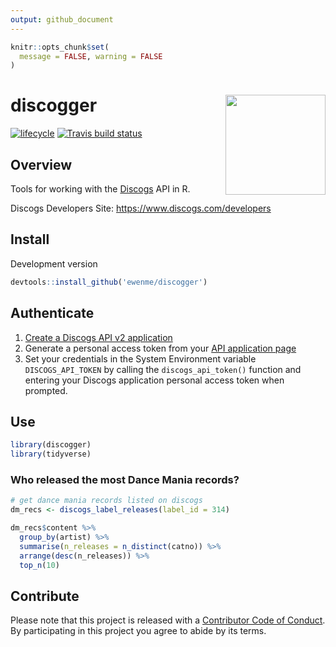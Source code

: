```yaml
---
output: github_document
---
```


```r
knitr::opts_chunk$set(
  message = FALSE, warning = FALSE
)
```

# discogger <img src="man/figures/logo.png" width="160px" align="right" />

[![lifecycle](https://img.shields.io/badge/lifecycle-experimental-orange.svg)](https://www.tidyverse.org/lifecycle/#experimental)
[![Travis build status](https://travis-ci.org/ewenme/discogger.svg?branch=master)](https://travis-ci.org/ewenme/discogger)

## Overview 

Tools for working with the [Discogs](https://www.discogs.com) API in R.

Discogs Developers Site: [https://www.discogs.com/developers](https://www.discogs.com/developers)

## Install

Development version

```r
devtools::install_github('ewenme/discogger')
```

## Authenticate

1. [Create a Discogs API v2 application](https://www.discogs.com/settings/developers)
2. Generate a personal access token from your [API application page](https://www.discogs.com/settings/developers)
3. Set your credentials in the System Environment variable `DISCOGS_API_TOKEN` by calling the `discogs_api_token()` function and entering your Discogs application personal access token when prompted.

## Use

```r
library(discogger)
library(tidyverse)
```

### Who released the most Dance Mania records?

```r
# get dance mania records listed on discogs
dm_recs <- discogs_label_releases(label_id = 314)

dm_recs$content %>%
  group_by(artist) %>%
  summarise(n_releases = n_distinct(catno)) %>%
  arrange(desc(n_releases)) %>%
  top_n(10)
```

## Contribute

Please note that this project is released with a [Contributor Code of Conduct](CODE_OF_CONDUCT.md). By participating in this project you agree to abide by its terms.
